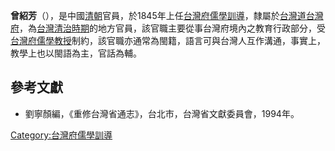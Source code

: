 '''曾紹芳'''（{{bd|?||?|}}），是中國[[清朝|清朝]]官員，於1845年上任[[台灣府儒學訓導|台灣府儒學訓導]]，隸屬於[[台灣道|台灣道]][[台灣府|台灣府]]，為[[台灣清治時期|台灣清治時期]]的地方官員，該官職主要從事台灣府境內之教育行政部分，受[[台灣府儒學教授|台灣府儒學教授]]制約，該官職亦通常為閩籍，語言可與台灣人互作溝通，事實上，教學上也以閩語為主，官話為輔。

==參考文獻==
*劉寧顏編，《重修台灣省通志》，台北市，台灣省文獻委員會，1994年。
{{start box}}
{{s-before|[[楊承藩|楊承藩]]}}
{{s-title|[[台灣府儒學訓導|台灣府儒學訓導]]|1845年上任}}
{{s-after|[[劉家謀|劉家謀]]}}
{{end box}}
{{清朝人物小作品}}

[[Category:台灣府儒學訓導|Category:台灣府儒學訓導]]